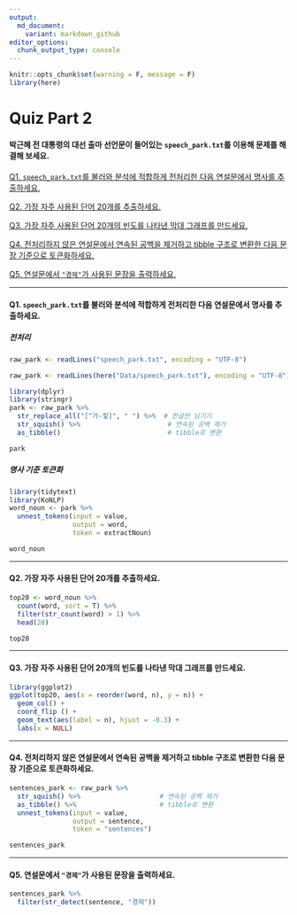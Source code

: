 ```yaml
---
output:
  md_document:
    variant: markdown_github
editor_options: 
  chunk_output_type: console
---
```


```r
knitr::opts_chunk$set(warning = F, message = F)
library(here)
```

# Quiz Part 2

#### 박근혜 전 대통령의 대선 출마 선언문이 들어있는 `speech_park.txt`를 이용해 문제를 해결해 보세요.

[Q1. `speech_park.txt`를 불러와 분석에 적합하게 전처리한 다음 연설문에서 명사를 추출하세요.](#Q1)

[Q2. 가장 자주 사용된 단어 20개를 추출하세요.](#Q2)

[Q3. 가장 자주 사용된 단어 20개의 빈도를 나타낸 막대 그래프를 만드세요.](#Q3)

[Q4. 전처리하지 않은 연설문에서 연속된 공백을 제거하고 tibble 구조로 변환한 다음 문장 기준으로 토큰화하세요.](#Q4)

[Q5. 연설문에서 `"경제"`가 사용된 문장을 출력하세요.](#Q5)

---

#### Q1. `speech_park.txt`를 불러와 분석에 적합하게 전처리한 다음 연설문에서 명사를 추출하세요.<a name="Q1"></a>

##### 전처리


```r
raw_park <- readLines("speech_park.txt", encoding = "UTF-8")
```

```r
raw_park <- readLines(here("Data/speech_park.txt"), encoding = "UTF-8")
```

```r
library(dplyr)
library(stringr)
park <- raw_park %>%
  str_replace_all("[^가-힣]", " ") %>%  # 한글만 남기기
  str_squish() %>%                      # 연속된 공백 제거
  as_tibble()                           # tibble로 변환

park
```

##### 명사 기준 토큰화

```r
library(tidytext)
library(KoNLP)
word_noun <- park %>%
  unnest_tokens(input = value,
                output = word,
                token = extractNoun)

word_noun
```


---

#### Q2. 가장 자주 사용된 단어 20개를 추출하세요.<a name="Q2"></a>
```r
top20 <- word_noun %>%
  count(word, sort = T) %>%
  filter(str_count(word) > 1) %>%
  head(20)

top20
```


---

#### Q3. 가장 자주 사용된 단어 20개의 빈도를 나타낸 막대 그래프를 만드세요.<a name="Q3"></a>
```r
library(ggplot2)
ggplot(top20, aes(x = reorder(word, n), y = n)) +
  geom_col() +
  coord_flip () +
  geom_text(aes(label = n), hjust = -0.3) +
  labs(x = NULL)
```


---

#### Q4. 전처리하지 않은 연설문에서 연속된 공백을 제거하고 tibble 구조로 변환한 다음 문장 기준으로 토큰화하세요.<a name="Q4"></a>
```r
sentences_park <- raw_park %>%
  str_squish() %>%                    # 연속된 공백 제거
  as_tibble() %>%                     # tibble로 변환
  unnest_tokens(input = value,
                output = sentence,
                token = "sentences")

sentences_park
```


---

#### Q5. 연설문에서 `"경제"`가 사용된 문장을 출력하세요.<a name="Q5"></a>
```r
sentences_park %>%
  filter(str_detect(sentence, "경제"))
```

